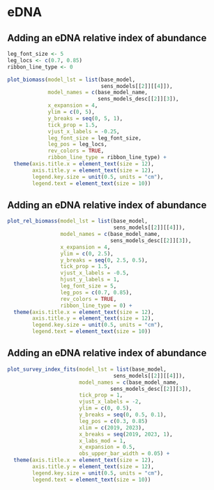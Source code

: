 # eDNA

## Adding an eDNA relative index of abundance

```r

leg_font_size <- 5
leg_locs <- c(0.7, 0.85)
ribbon_line_type <- 0

plot_biomass(model_lst = list(base_model,
                              sens_models[[2]][[4]]),
             model_names = c(base_model_name,
                             sens_models_desc[[2]][3]),
             x_expansion = 4,
             ylim = c(0, 5),
             y_breaks = seq(0, 5, 1),
             tick_prop = 1.5,
             vjust_x_labels = -0.25,
             leg_font_size = leg_font_size,
             leg_pos = leg_locs,
             rev_colors = TRUE,
             ribbon_line_type = ribbon_line_type) +
  theme(axis.title.x = element_text(size = 12),
        axis.title.y = element_text(size = 12),
        legend.key.size = unit(0.5, units = "cm"),
        legend.text = element_text(size = 10))
```


## Adding an eDNA relative index of abundance

```r
plot_rel_biomass(model_lst = list(base_model,
                                  sens_models[[2]][[4]]),
                 model_names = c(base_model_name,
                                 sens_models_desc[[2]][3]),
                 x_expansion = 4,
                 ylim = c(0, 2.5),
                 y_breaks = seq(0, 2.5, 0.5),
                 tick_prop = 1.5,
                 vjust_x_labels = -0.5,
                 hjust_y_labels = 1,
                 leg_font_size = 5,
                 leg_pos = c(0.7, 0.85),
                 rev_colors = TRUE,
                 ribbon_line_type = 0) +
  theme(axis.title.x = element_text(size = 12),
        axis.title.y = element_text(size = 12),
        legend.key.size = unit(0.5, units = "cm"),
        legend.text = element_text(size = 10))
```


## Adding an eDNA relative index of abundance

```r

plot_survey_index_fits(model_lst = list(base_model,
                                  sens_models[[2]][[4]]),
                       model_names = c(base_model_name,
                                 sens_models_desc[[2]][3]),
                       tick_prop = 1,
                       vjust_x_labels = -2,
                       ylim = c(0, 0.5),
                       y_breaks = seq(0, 0.5, 0.1),
                       leg_pos = c(0.3, 0.85)
                       xlim = c(2019, 2023),
                       x_breaks = seq(2019, 2023, 1),
                       x_labs_mod = 1,
                       x_expansion = 0.5,
                       obs_upper_bar_width = 0.05) +
  theme(axis.title.x = element_text(size = 12),
        axis.title.y = element_text(size = 12),
        legend.key.size = unit(0.5, units = "cm"),
        legend.text = element_text(size = 10))
```

